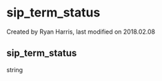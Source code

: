
# sip_term_status 

 Created by  Ryan Harris, last modified on 2018.02.08

## sip_term_status

string


